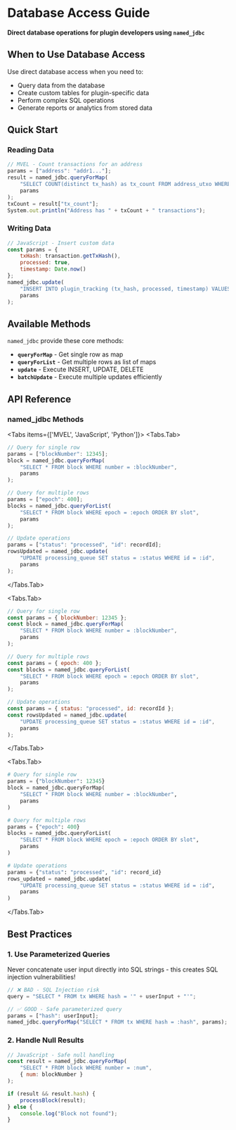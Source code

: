 
# Database Access Guide

**Direct database operations for plugin developers using `named_jdbc`**

## When to Use Database Access

Use direct database access when you need to:
- Query data from the database
- Create custom tables for plugin-specific data
- Perform complex SQL operations
- Generate reports or analytics from stored data

## Quick Start

### Reading Data
```javascript
// MVEL - Count transactions for an address
params = ["address": "addr1..."];
result = named_jdbc.queryForMap(
    "SELECT COUNT(distinct tx_hash) as tx_count FROM address_utxo WHERE owner_addr = :address",
    params
);
txCount = result["tx_count"];
System.out.println("Address has " + txCount + " transactions");
```

### Writing Data
```javascript
// JavaScript - Insert custom data
const params = {
    txHash: transaction.getTxHash(),
    processed: true,
    timestamp: Date.now()
};
named_jdbc.update(
    "INSERT INTO plugin_tracking (tx_hash, processed, timestamp) VALUES (:txHash, :processed, :timestamp)",
    params
);
```
## Available Methods

`named_jdbc` provide these core methods:

- **`queryForMap`** - Get single row as map
- **`queryForList`** - Get multiple rows as list of maps
- **`update`** - Execute INSERT, UPDATE, DELETE
- **`batchUpdate`** - Execute multiple updates efficiently

## API Reference

### named_jdbc Methods

<Tabs items={['MVEL', 'JavaScript', 'Python']}>
<Tabs.Tab>
```javascript
// Query for single row
params = ["blockNumber": 12345];
block = named_jdbc.queryForMap(
    "SELECT * FROM block WHERE number = :blockNumber",
    params
);

// Query for multiple rows
params = ["epoch": 400];
blocks = named_jdbc.queryForList(
    "SELECT * FROM block WHERE epoch = :epoch ORDER BY slot",
    params
);

// Update operations
params = ["status": "processed", "id": recordId];
rowsUpdated = named_jdbc.update(
    "UPDATE processing_queue SET status = :status WHERE id = :id",
    params
);
```
</Tabs.Tab>

<Tabs.Tab>
```javascript
// Query for single row
const params = { blockNumber: 12345 };
const block = named_jdbc.queryForMap(
    "SELECT * FROM block WHERE number = :blockNumber",
    params
);

// Query for multiple rows
const params = { epoch: 400 };
const blocks = named_jdbc.queryForList(
    "SELECT * FROM block WHERE epoch = :epoch ORDER BY slot",
    params
);

// Update operations
const params = { status: "processed", id: recordId };
const rowsUpdated = named_jdbc.update(
    "UPDATE processing_queue SET status = :status WHERE id = :id",
    params
);
```
</Tabs.Tab>

<Tabs.Tab>
```python
# Query for single row
params = {"blockNumber": 12345}
block = named_jdbc.queryForMap(
    "SELECT * FROM block WHERE number = :blockNumber",
    params
)

# Query for multiple rows
params = {"epoch": 400}
blocks = named_jdbc.queryForList(
    "SELECT * FROM block WHERE epoch = :epoch ORDER BY slot",
    params
)

# Update operations
params = {"status": "processed", "id": record_id}
rows_updated = named_jdbc.update(
    "UPDATE processing_queue SET status = :status WHERE id = :id",
    params
)
```
</Tabs.Tab>
</Tabs>

## Best Practices

### 1. Use Parameterized Queries

<Callout type="error">
Never concatenate user input directly into SQL strings - this creates SQL injection vulnerabilities!
</Callout>

```javascript
// ❌ BAD - SQL Injection risk
query = "SELECT * FROM tx WHERE hash = '" + userInput + "'";

// ✅ GOOD - Safe parameterized query
params = ["hash": userInput];
named_jdbc.queryForMap("SELECT * FROM tx WHERE hash = :hash", params);
```

### 2. Handle Null Results

```javascript
// JavaScript - Safe null handling
const result = named_jdbc.queryForMap(
    "SELECT * FROM block WHERE number = :num",
    { num: blockNumber }
);

if (result && result.hash) {
    processBlock(result);
} else {
    console.log("Block not found");
}
```
